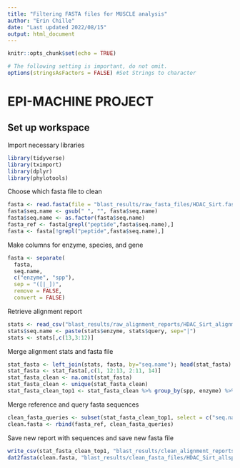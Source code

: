 ```yaml
---
title: "Filtering FASTA files for MUSCLE analysis"
author: "Erin Chille"
date: "Last updated 2022/08/15"
output: html_document
---
```


```r
knitr::opts_chunk$set(echo = TRUE)

# The following setting is important, do not omit.
options(stringsAsFactors = FALSE) #Set Strings to character
```

# EPI-MACHINE PROJECT

## Set up workspace

Import necessary libraries
```r
library(tidyverse)
library(tximport)
library(dplyr)
library(phylotools)
```


Choose which fasta file to clean
```r
fasta <- read.fasta(file = "blast_results/raw_fasta_files/HDAC_Sirt.fasta", clean_name = FALSE) #load fasta file
fasta$seq.name <- gsub(" ", "", fasta$seq.name)
fasta$seq.name <- as.factor(fasta$seq.name)
fasta_ref <- fasta[grepl("peptide",fasta$seq.name),]
fasta <- fasta[!grepl("peptide",fasta$seq.name),]
```

Make columns for enzyme, species, and gene
```r
fasta <- separate(
  fasta,
  seq.name,
  c("enzyme", "spp"),
  sep = "([|_])",
  remove = FALSE,
  convert = FALSE)
```

Retrieve alignment report
```r
stats <- read_csv("blast_results/raw_alignment_reports/HDAC_Sirt_alignment_report.csv", col_names = c("enzyme", "query", "pident", "length", "mismatch", "gapopen", "qstart", "qend", "sstart", "send", "evalue", "bitscore"))
stats$seq.name <- paste(stats$enzyme, stats$query, sep="|")
stats <- stats[,c(13,3:12)]
```

Merge alignment stats and fasta file
```r
stat_fasta <- left_join(stats, fasta, by="seq.name"); head(stat_fasta)
stat_fasta <- stat_fasta[,c(1, 12:13, 2:11, 14)]
stat_fasta_clean <- na.omit(stat_fasta)
stat_fasta_clean <- unique(stat_fasta_clean)
stat_fasta_clean_top1 <- stat_fasta_clean %>% group_by(spp, enzyme) %>% slice_max(order_by = bitscore, n = 1, with_ties = FALSE)
```

Merge reference and query fasta sequences
```r
clean_fasta_queries <- subset(stat_fasta_clean_top1, select = c("seq.name", "seq.text"))
clean.fasta <- rbind(fasta_ref, clean_fasta_queries)
```

Save new report with sequences and save new fasta file
```r
write_csv(stat_fasta_clean_top1, "blast_results/clean_alignment_reports/HDAC_Sirt_allspp_alignment_report_clean.csv")
dat2fasta(clean.fasta, "blast_results/clean_fasta_files/HDAC_Sirt_allspp_clean.fasta")
```

